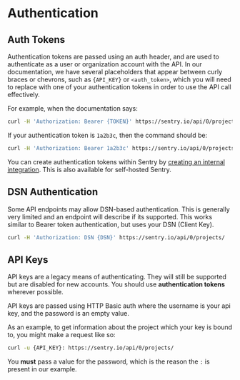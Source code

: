 # Authentication

## Auth Tokens

Authentication tokens are passed using an auth header, and are used to authenticate as a user or organization account with the API. In our documentation, we have several placeholders that appear between curly braces or chevrons, such as `{API_KEY}` or `<auth_token>`, which you will need to replace with one of your authentication tokens in order to use the API call effectively.


For example, when the documentation says:

```bash
curl -H 'Authorization: Bearer {TOKEN}' https://sentry.io/api/0/projects/
```

If your authentication token is `1a2b3c`, then the command should be:
```bash
curl -H 'Authorization: Bearer 1a2b3c' https://sentry.io/api/0/projects/
```
You can create authentication tokens within Sentry by [creating an internal integration](https://docs.sentry.io/product/integrations/integration-platform/#internal-integrations). This is also available for self-hosted Sentry.

## DSN Authentication

Some API endpoints may allow DSN-based authentication. This is generally very limited and an endpoint will describe if its supported. This works similar to Bearer token authentication, but uses your DSN (Client Key).

```bash
curl -H 'Authorization: DSN {DSN}' https://sentry.io/api/0/projects/
```

## API Keys

<Alert level="warning" title="Note">

API keys are a legacy means of authenticating. They will still be supported but are disabled for new accounts. You should use **authentication tokens** wherever possible.

</Alert>

API keys are passed using HTTP Basic auth where the username is your api key, and the password is an empty value.

As an example, to get information about the project which your key is bound to, you might make a request like so:

```bash
curl -u {API_KEY}: https://sentry.io/api/0/projects/
```

<Alert>

You **must** pass a value for the password, which is the reason the `:` is present in our example.

</Alert>
